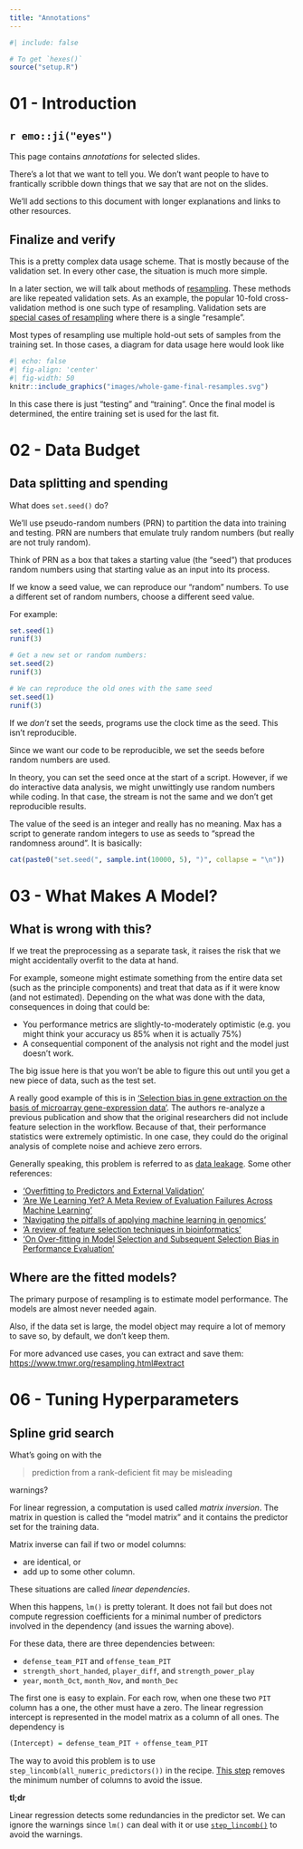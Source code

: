 ```yaml
---
title: "Annotations"
---
```


```r
#| include: false

# To get `hexes()`
source("setup.R")
```

# 01 - Introduction

## `r emo::ji("eyes")`

This page contains _annotations_ for selected slides. 

There's a lot that we want to tell you. We don't want people to have to frantically scribble down things that we say that are not on the slides. 

We'll add sections to this document with longer explanations and links to other resources. 



## Finalize and verify

This is a pretty complex data usage scheme. That is mostly because of the validation set. In every other case, the situation is much more simple.

In a later section, we will talk about methods of [resampling](https://www.tmwr.org/resampling.html). These methods are like repeated validation sets. As an example, the popular 10-fold cross-validation method is one such type of resampling. Validation sets are [special cases of resampling](https://www.tmwr.org/resampling.html#validation) where there is a single "resample". 

Most types of resampling use multiple hold-out sets of samples from the training set. In those cases, a diagram for data usage here would look like 

```r
#| echo: false
#| fig-align: 'center'
#| fig-width: 50
knitr::include_graphics("images/whole-game-final-resamples.svg")
```

In this case there is just "testing" and "training". Once the final model is determined, the entire training set is used for the last fit. 

# 02 - Data Budget

## Data splitting and spending

What does `set.seed()` do? 

We’ll use pseudo-random numbers (PRN) to partition the data into training and testing. PRN are numbers that emulate truly random numbers (but really are not truly random). 

Think of PRN as a box that takes a starting value (the "seed") that produces random numbers using that starting value as an input into its process. 

If we know a seed value, we can reproduce our "random" numbers. To use a different set of random numbers, choose a different seed value. 

For example: 

```r
set.seed(1)
runif(3)

# Get a new set or random numbers:
set.seed(2)
runif(3)

# We can reproduce the old ones with the same seed
set.seed(1)
runif(3)
```

If we _don’t_ set the seeds, programs use the clock time as the seed. This isn’t reproducible. 

Since we want our code to be reproducible, we set the seeds before random numbers are used. 

In theory, you can set the seed once at the start of a script. However, if we do interactive data analysis, we might unwittingly use random numbers while coding. In that case, the stream is not the same and we don’t get reproducible results. 

The value of the seed is an integer and really has no meaning. Max has a script to generate random integers to use as seeds to "spread the randomness around". It is basically:

```r
cat(paste0("set.seed(", sample.int(10000, 5), ")", collapse = "\n"))
```

# 03 - What  Makes A Model?

## What is wrong with this? 

If we treat the preprocessing as a separate task, it raises the risk that we might accidentally overfit to the data at hand. 

For example, someone might estimate something from the entire data set (such as the principle components) and treat that data as if it were know (and not estimated). Depending on the what was done with the data, consequences in doing that could be:

* You performance metrics are slightly-to-moderately optimistic (e.g. you might think your accuracy us 85% when it is actually 75%)
* A consequential component of the analysis not right and the model just doesn’t work. 

The big issue here is that you won’t be able to figure this out until you get a new piece of data, such as the test set. 

A really good example of this is in [‘Selection bias in gene extraction on the basis of microarray gene-expression data’](https://pubmed.ncbi.nlm.nih.gov/11983868/). The authors re-analyze a previous publication and show that the original researchers did not include feature selection in the workflow. Because of that, their performance statistics were extremely optimistic. In one case, they could do the original analysis of complete noise and achieve zero errors. 

Generally speaking, this problem is referred to as [data leakage](https://en.wikipedia.org/wiki/Leakage_(machine_learning)). Some other references: 

 * ['Overfitting to Predictors and External Validation'](https://bookdown.org/max/FES/selection-overfitting.html)
 * ['Are We Learning Yet? A Meta Review of Evaluation Failures Across Machine Learning'](https://datasets-benchmarks-proceedings.neurips.cc/paper/2021/hash/757b505cfd34c64c85ca5b5690ee5293-Abstract-round2.html)
 * ['Navigating the pitfalls of applying machine learning in genomics'](https://scholar.google.com/scholar?hl=en&as_sdt=0%2C5&q=Navigating+the+pitfalls+of+applying+machine+learning+in+genomics&btnG=)
 * ['A review of feature selection techniques in bioinformatics'](https://academic.oup.com/bioinformatics/article/23/19/2507/185254)
 * ['On Over-fitting in Model Selection and Subsequent Selection Bias in Performance Evaluation'](https://www.jmlr.org/papers/volume11/cawley10a/cawley10a.pdf)



## Where are the fitted models?

The primary purpose of resampling is to estimate model performance. The models are almost never needed again. 

Also, if the data set is large, the model object may require a lot of memory to save so, by default, we don't keep them. 

For more advanced use cases, you can extract and save them: <https://www.tmwr.org/resampling.html#extract>

# 06 - Tuning Hyperparameters

## Spline grid search 

What's going on with the 

> prediction from a rank-deficient fit may be misleading

warnings? 

For linear regression, a computation is used called _matrix inversion_. The matrix in question is called the "model matrix" and it contains the predictor set for the training data. 

Matrix inverse can fail if two or model columns: 

 * are identical, or 
 * add up to some other column. 
 
These situations are called _linear dependencies_.  

When this happens, `lm()` is pretty tolerant. It does not fail but does not compute regression coefficients for a minimal number of predictors involved in the dependency (and issues the warning above).

For these data, there are three dependencies between:

 * `defense_team_PIT` and `offense_team_PIT`
 * `strength_short_handed`, `player_diff`, and `strength_power_play`
 * `year`, `month_Oct`, `month_Nov`, and `month_Dec`

The first one is easy to explain. For each row, when one these two `PIT` column has a one, the other must have a zero. The linear regression intercept is represented in the model matrix as a column of all ones. The dependency is 

```r
(Intercept) = defense_team_PIT + offense_team_PIT
```

The way to avoid this problem is to use `step_lincomb(all_numeric_predictors())` in the recipe. [This step](https://recipes.tidymodels.org/reference/step_lincomb.html) removes the minimum number of columns to avoid the issue. 

**tl;dr**

Linear regression detects some redundancies in the predictor set. We can ignore the warnings since `lm()` can deal with it or use [`step_lincomb()`](https://recipes.tidymodels.org/reference/step_lincomb.html) to avoid the warnings. 




